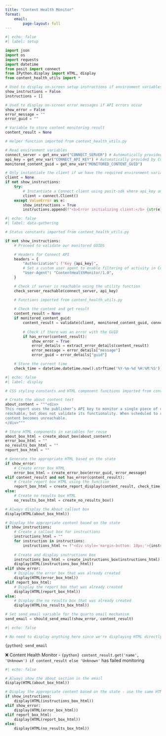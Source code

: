 ```yaml
---
title: "Content Health Monitor"
format: 
    email:
        page-layout: full
---
```


```python
#| echo: false
#| label: setup

import json
import os
import requests
import datetime
from posit import connect
from IPython.display import HTML, display
from content_health_utils import *

# Used to display on-screen setup instructions if environment variables are missing
show_instructions = False
instructions = []

# Used to display on-screen error messages if API errors occur
show_error = False
error_message = ""
error_guid = ""

# Variable to store content monitoring result
content_result = None

# Helper function imported from content_health_utils.py

# Read environment variables
connect_server = get_env_var("CONNECT_SERVER") # Automatically provided by Connect, must be set when previewing locally
api_key = get_env_var("CONNECT_API_KEY") # Automatically provided by Connect, must be set when previewing locally
monitored_content_guid = get_env_var("MONITORED_CONTENT_GUID")

# Only instantiate the client if we have the required environment variables
client = None
if not show_instructions:
    try:
        # Instantiate a Connect client using posit-sdk where api_key and url are automatically read from our environment vars
        client = connect.Client()
    except ValueError as e:
        show_instructions = True
        instructions.append(f"<b>Error initializing client:</b> {str(e)}")
```

```python
#| echo: false
#| label: data-gathering

# Status constants imported from content_health_utils.py

if not show_instructions:
    # Proceed to validate our monitored GUIDS

    # Headers for Connect API
    headers = {
        "Authorization": f"Key {api_key}",
        # Set a custom user agent to enable filtering of activity in Connect instrumentation data
        "User-Agent": "ContentHealthMonitor/1.0",
    }

    # Check if server is reachable using the utility function
    check_server_reachable(connect_server, api_key)

    # Functions imported from content_health_utils.py
        
    # Check the content and get result
    content_result = None
    if monitored_content_guid:
        content_result = validate(client, monitored_content_guid, connect_server, api_key)
        
        # Check if there was an error with the GUID
        if has_error(content_result):
            show_error = True
            error_details = extract_error_details(content_result)
            error_message = error_details["message"]
            error_guid = error_details["guid"]

    # Store the current time
    check_time = datetime.datetime.now().strftime('%Y-%m-%d %H:%M:%S')
```


```python
#| echo: false
#| label: display

# CSS styling constants and HTML component functions imported from content_health_utils.py

# Create the about content text
about_content = """<div>
This report uses the publisher’s API key to monitor a single piece of content. It checks whether the content is 
reachable, but does not validate its functionality. When scheduled to run regularly, it will send an email alert if the 
content becomes unreachable.
</div>"""

# Store HTML components in variables for reuse
about_box_html = create_about_box(about_content)
error_box_html = ""
no_results_box_html = ""
report_box_html = ""

# Generate the appropriate HTML based on the state
if show_error:
    # Create error box HTML
    error_box_html = create_error_box(error_guid, error_message)
elif content_result and not has_error(content_result):
    # Create report box HTML using the function
    report_box_html = create_report_display(content_result, check_time)
else:
    # Create no results box HTML
    no_results_box_html = create_no_results_box()

# Always display the About callout box
display(HTML(about_box_html))

# Display the appropriate content based on the state
if show_instructions:
    # Create a callout box for instructions
    instructions_html = ""
    for instruction in instructions:
        instructions_html += f"<div style='margin-bottom: 10px;'>{instruction}</div>"
    
    # Create and display instructions box
    instructions_box_html = create_instructions_box(instructions_html)
    display(HTML(instructions_box_html))
elif show_error:
    # Display the error box that was already created
    display(HTML(error_box_html))
elif report_box_html:
    # Display the report box that was already created
    display(HTML(report_box_html))
else:
    # Display the no results box that was already created
    display(HTML(no_results_box_html))

# Set send_email variable for the quarto email mechanism
send_email = should_send_email(show_error, content_result)
```


```python
#| echo: false

# No need to display anything here since we're displaying HTML directly above
```


::: {.email}

::: {.email-scheduled}
`{python} send_email`
:::

::: {.subject}
❌ Content Health Monitor - `{python} content_result.get('name', 'Unknown') if content_result else 'Unknown'` has failed monitoring
:::

```python
#| echo: false

# Always show the about section in the email
display(HTML(about_box_html))

# Display the appropriate content based on the state - use the same HTML as the main report
if show_instructions:
    display(HTML(instructions_box_html))
elif show_error:
    display(HTML(error_box_html))
elif report_box_html:
    display(HTML(report_box_html))
else:
    display(HTML(no_results_box_html))
```
:::
